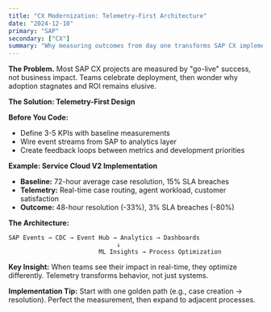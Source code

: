 ```yaml
---
title: "CX Modernization: Telemetry-First Architecture"
date: "2024-12-10"
primary: "SAP"
secondary: ["CX"]
summary: "Why measuring outcomes from day one transforms SAP CX implementations from cost centers to profit drivers."
---
```


**The Problem.** Most SAP CX projects are measured by "go-live" success, not business impact. Teams celebrate deployment, then wonder why adoption stagnates and ROI remains elusive.

**The Solution: Telemetry-First Design**

**Before You Code:**
- Define 3-5 KPIs with baseline measurements
- Wire event streams from SAP to analytics layer
- Create feedback loops between metrics and development priorities

**Example: Service Cloud V2 Implementation**
- **Baseline:** 72-hour average case resolution, 15% SLA breaches
- **Telemetry:** Real-time case routing, agent workload, customer satisfaction
- **Outcome:** 48-hour resolution (-33%), 3% SLA breaches (-80%)

**The Architecture:**
```
SAP Events → CDC → Event Hub → Analytics → Dashboards
                              ↓
                         ML Insights → Process Optimization
```

**Key Insight:** When teams see their impact in real-time, they optimize differently. Telemetry transforms behavior, not just systems.

**Implementation Tip:** Start with one golden path (e.g., case creation → resolution). Perfect the measurement, then expand to adjacent processes.